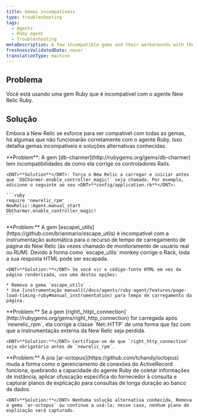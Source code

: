 ```yaml
---
title: Gemas incompatíveis
type: troubleshooting
tags:
  - Agents
  - Ruby agent
  - Troubleshooting
metaDescription: A few incompatible gems and their workarounds with the New Relic Ruby agent.
freshnessValidatedDate: never
translationType: machine
---
```


## Problema

Você está usando uma gem Ruby que é incompatível com o agente New Relic Ruby.

## Solução

Embora a New Relic se esforce para ser compatível com todas as gemas, há algumas que não funcionarão corretamente com o agente Ruby. Isso detalha gemas incompatíveis e soluções alternativas conhecidas.

<CollapserGroup>
  <Collapser id="db-charmer" title="db-charmer">
    <DNT>**Problem**</DNT>: A gem [db-charmer](http://rubygems.org/gems/db-charmer) tem incompatibilidades de como ela corrige os controladores Rails.

    <DNT>**Solution**</DNT>: força o New Relic a carregar e iniciar antes que `DbCharmer.enable_controller_magic!` seja chamado. Por exemplo, adicione o seguinte ao seu <DNT>**config/application.rb**</DNT>:

    ```ruby
    require 'newrelic_rpm'
    NewRelic::Agent.manual_start
    DbCharmer.enable_controller_magic!
    ```
  </Collapser>

  <Collapser id="escape_utils" title="escape_utils">
    <DNT>**Problem:**</DNT> A gem [escape\_utils](https://github.com/brianmario/escape_utils) é incompatível com a instrumentação automática para o recurso de tempo de carregamento de página do New Relic (às vezes chamado de monitoramento de usuário real ou RUM). Devido à forma como `escape_utils` monkey corrige o Rack, toda a sua resposta HTML pode ser escapada.

    <DNT>**Solution:**</DNT> Se você vir o código-fonte HTML em vez da página renderizada, use uma destas opções:

    * Remova a gema `escape_utils` .
    * Use [instrumentação manual](/docs/agents/ruby-agent/features/page-load-timing-ruby#manual_instrumentation) para tempo de carregamento da página.
  </Collapser>

  <Collapser id="right_http_connection" title="right_http_connection">
    <DNT>**Problem:**</DNT> Se a gem [right\_http\_connection](http://rubygems.org/gems/right_http_connection) for carregada após `newrelic_rpm`, ela corrige a classe `Net::HTTP` de uma forma que faz com que a instrumentação externa da New Relic seja perdida.

    <DNT>**Solution:**</DNT> Certifique-se de que `right_http_connection` seja obrigatório antes de `newrelic_rpm`.
  </Collapser>

  <Collapser id="ar-octopus" title="ar-octopus">
    <DNT>**Problem:**</DNT> A joia [ar-octopus](https://github.com/tchandy/octopus) muda a forma como o gerenciamento de conexões do ActiveRecord funciona, quebrando a capacidade do agente Ruby de coletar informações de instância, aplicar ofuscação específica do fornecedor à consulta e capturar planos de explicação para consultas de longa duração ao banco de dados.

    <DNT>**Solution:**</DNT> Nenhuma solução alternativa conhecida. Remova a gema `ar-octopus` ou continue a usá-la; nesse caso, nenhum plano de explicação será capturado.
  </Collapser>
</CollapserGroup>